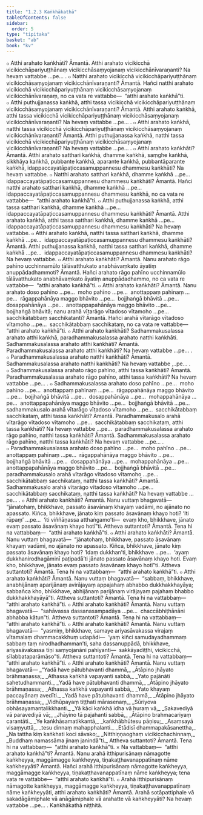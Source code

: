 ```yaml
---
title: "1.2.3 Kaṅkhākathā"
tableOfContents: false
sidebar:
  order: 5
type: "tipitaka"
basket: "ab"
book: "kv"
---
```



<DynamicBreadcrumb />

<Division number="318" book="kv" bookNo="32" page="140">

<Paragraph number="875" book="kv">
๐ Atthi arahato kaṅkhāti? Āmantā. Atthi arahato vicikicchā vicikicchāpariyuṭṭhānaṃ vicikicchāsaṃyojanaṃ vicikicchānīvaraṇanti? Na hevaṃ vattabbe …pe… .
</Paragraph>

<Paragraph number="876" book="kv">
๐ Natthi arahato vicikicchā vicikicchāpariyuṭṭhānaṃ vicikicchāsaṃyojanaṃ vicikicchānīvaraṇanti? Āmantā. Hañci natthi arahato vicikicchā vicikicchāpariyuṭṭhānaṃ vicikicchāsaṃyojanaṃ vicikicchānīvaraṇaṃ, no ca vata re vattabbe—  “atthi arahato kaṅkhā”ti.
</Paragraph>

<Paragraph number="877" book="kv">
๐ Atthi puthujjanassa kaṅkhā, atthi tassa vicikicchā vicikicchāpariyuṭṭhānaṃ vicikicchāsaṃyojanaṃ vicikicchānīvaraṇanti? Āmantā. Atthi arahato kaṅkhā, atthi tassa vicikicchā vicikicchāpariyuṭṭhānaṃ vicikicchāsaṃyojanaṃ vicikicchānīvaraṇanti? Na hevaṃ vattabbe …pe… .
</Paragraph>

<Paragraph number="878" book="kv">
๐ Atthi arahato kaṅkhā, natthi tassa vicikicchā vicikicchāpariyuṭṭhānaṃ vicikicchāsaṃyojanaṃ vicikicchānīvaraṇanti? Āmantā. Atthi puthujjanassa kaṅkhā, natthi tassa vicikicchā vicikicchāpariyuṭṭhānaṃ vicikicchāsaṃyojanaṃ vicikicchānīvaraṇanti? Na hevaṃ vattabbe …pe… .
</Paragraph>

<Paragraph number="879" book="kv">
๐ Atthi arahato kaṅkhāti? Āmantā. Atthi arahato satthari kaṅkhā, dhamme kaṅkhā, saṃghe kaṅkhā, sikkhāya kaṅkhā, pubbante kaṅkhā, aparante kaṅkhā, pubbantāparante kaṅkhā, idappaccayatāpaṭiccasamuppannesu dhammesu kaṅkhāti? Na hevaṃ vattabbe.
</Paragraph>

<Paragraph number="880" book="kv">
๐ Natthi arahato satthari kaṅkhā, dhamme kaṅkhā …pe…  idappaccayatāpaṭiccasamuppannesu dhammesu kaṅkhāti? Āmantā. Hañci natthi arahato satthari kaṅkhā, dhamme kaṅkhā …pe…  idappaccayatāpaṭiccasamuppannesu dhammesu kaṅkhā, no ca vata re vattabbe—  “atthi arahato kaṅkhā”ti.
</Paragraph>

<Paragraph number="881" book="kv">
๐ Atthi puthujjanassa kaṅkhā, atthi tassa satthari kaṅkhā, dhamme kaṅkhā …pe…  idappaccayatāpaṭiccasamuppannesu dhammesu kaṅkhāti? Āmantā. Atthi arahato kaṅkhā, atthi tassa satthari kaṅkhā, dhamme kaṅkhā …pe…  idappaccayatāpaṭiccasamuppannesu dhammesu kaṅkhāti? Na hevaṃ vattabbe.
</Paragraph>

<Paragraph number="882" book="kv">
๐ Atthi arahato kaṅkhā, natthi tassa satthari kaṅkhā, dhamme kaṅkhā …pe…  idappaccayatāpaṭiccasamuppannesu dhammesu kaṅkhāti? Āmantā. Atthi puthujjanassa kaṅkhā, natthi tassa satthari kaṅkhā, dhamme kaṅkhā …pe…  idappaccayatāpaṭiccasamuppannesu dhammesu kaṅkhāti? Na hevaṃ vattabbe.
</Paragraph>

</Division>
<Division number="319" book="kv" bookNo="32" page="141">

<Paragraph number="883" book="kv">
๐ Atthi arahato kaṅkhāti? Āmantā. Nanu arahato rāgo pahīno ucchinnamūlo tālāvatthukato anabhāvaṃkato āyatiṃ anuppādadhammoti? Āmantā. Hañci arahato rāgo pahīno ucchinnamūlo tālāvatthukato anabhāvaṃkato āyatiṃ anuppādadhammo, no ca vata re vattabbe—  “atthi arahato kaṅkhā”ti.
</Paragraph>

<Paragraph number="884" book="kv">
๐ Atthi arahato kaṅkhāti? Āmantā. Nanu arahato doso pahīno …pe…  moho pahīno …pe…  anottappaṃ pahīnaṃ …pe…  rāgappahānāya maggo bhāvito …pe…  bojjhaṅgā bhāvitā …pe…  dosappahānāya …pe…  anottappapahānāya maggo bhāvito …pe…  bojjhaṅgā bhāvitā; nanu arahā vītarāgo vītadoso vītamoho …pe…  sacchikātabbaṃ sacchikatanti? Āmantā. Hañci arahā vītarāgo vītadoso vītamoho …pe…  sacchikātabbaṃ sacchikataṃ, no ca vata re vattabbe—  “atthi arahato kaṅkhā”ti.
</Paragraph>

</Division>
<Division number="320" book="kv" bookNo="32" page="142">

<Paragraph number="885" book="kv">
๐ Atthi arahato kaṅkhāti? Sadhammakusalassa arahato atthi kaṅkhā, paradhammakusalassa arahato natthi kaṅkhāti. Sadhammakusalassa arahato atthi kaṅkhāti? Āmantā. Paradhammakusalassa arahato atthi kaṅkhāti? Na hevaṃ vattabbe …pe… .
</Paragraph>

<Paragraph number="886" book="kv">
๐ Paradhammakusalassa arahato natthi kaṅkhāti? Āmantā. Sadhammakusalassa arahato natthi kaṅkhāti? Na hevaṃ vattabbe …pe… .
</Paragraph>

<Paragraph number="887" book="kv">
๐ Sadhammakusalassa arahato rāgo pahīno, atthi tassa kaṅkhāti? Āmantā. Paradhammakusalassa arahato rāgo pahīno, atthi tassa kaṅkhāti? Na hevaṃ vattabbe …pe… .
</Paragraph>

<Paragraph number="888" book="kv">
๐ Sadhammakusalassa arahato doso pahīno …pe…  moho pahīno …pe…  anottappaṃ pahīnaṃ …pe…  rāgappahānāya maggo bhāvito …pe…  bojjhaṅgā bhāvitā …pe…  dosappahānāya …pe…  mohappahānāya …pe…  anottappapahānāya maggo bhāvito …pe…  bojjhaṅgā bhāvitā …pe…  sadhammakusalo arahā vītarāgo vītadoso vītamoho …pe…  sacchikātabbaṃ sacchikataṃ, atthi tassa kaṅkhāti? Āmantā. Paradhammakusalo arahā vītarāgo vītadoso vītamoho …pe…  sacchikātabbaṃ sacchikataṃ, atthi tassa kaṅkhāti? Na hevaṃ vattabbe …pe…  paradhammakusalassa arahato rāgo pahīno, natthi tassa kaṅkhāti? Āmantā. Sadhammakusalassa arahato rāgo pahīno, natthi tassa kaṅkhāti? Na hevaṃ vattabbe …pe… .
</Paragraph>

<Paragraph number="889" book="kv">
๐ Paradhammakusalassa arahato doso pahīno …pe…  moho pahīno …pe…  anottappaṃ pahīnaṃ …pe…  rāgappahānāya maggo bhāvito …pe…  bojjhaṅgā bhāvitā …pe…  dosappahānāya …pe…  mohappahānāya …pe…  anottappapahānāya maggo bhāvito …pe…  bojjhaṅgā bhāvitā …pe…  paradhammakusalo arahā vītarāgo vītadoso vītamoho …pe…  sacchikātabbaṃ sacchikataṃ, natthi tassa kaṅkhāti? Āmantā. Sadhammakusalo arahā vītarāgo vītadoso vītamoho …pe…  sacchikātabbaṃ sacchikataṃ, natthi tassa kaṅkhāti? Na hevaṃ vattabbe …pe… .
</Paragraph>

</Division>
<Division number="321" book="kv" bookNo="32" page="142">

<Paragraph number="890" book="kv">
๐ Atthi arahato kaṅkhāti? Āmantā. Nanu vuttaṃ bhagavatā—  “jānatohaṃ, bhikkhave, passato āsavānaṃ khayaṃ vadāmi, no ajānato no apassato. Kiñca, bhikkhave, jānato kiṃ passato āsavānaṃ khayo hoti? ‘Iti rūpaṃ’ …pe…  ‘iti viññāṇassa atthaṅgamo’ti—  evaṃ kho, bhikkhave, jānato evaṃ passato āsavānaṃ khayo hotī”ti. Attheva suttantoti? Āmantā. Tena hi na vattabbaṃ—  “atthi arahato kaṅkhā”ti.
</Paragraph>

<Paragraph number="891" book="kv">
๐ Atthi arahato kaṅkhāti? Āmantā. Nanu vuttaṃ bhagavatā—  “jānatohaṃ, bhikkhave, passato āsavānaṃ khayaṃ vadāmi, no ajānato no apassato. Kiñca, bhikkhave, jānato kiṃ passato āsavānaṃ khayo hoti? ‘Idaṃ dukkhan’ti, bhikkhave …pe…  ‘ayaṃ dukkhanirodhagāminī paṭipadā’ti jānato passato āsavānaṃ khayo hoti. Evaṃ kho, bhikkhave, jānato evaṃ passato āsavānaṃ khayo hotī”ti. Attheva suttantoti? Āmantā. Tena hi na vattabbaṃ—  “atthi arahato kaṅkhā”ti.
</Paragraph>

<Paragraph number="892" book="kv">
๐ Atthi arahato kaṅkhāti? Āmantā. Nanu vuttaṃ bhagavatā—  “sabbaṃ, bhikkhave, anabhijānaṃ aparijānaṃ avirājayaṃ appajahaṃ abhabbo dukkhakkhayāya; sabbañca kho, bhikkhave, abhijānaṃ parijānaṃ virājayaṃ pajahaṃ bhabbo dukkhakkhayāyā”ti. Attheva suttantoti? Āmantā. Tena hi na vattabbaṃ—  “atthi arahato kaṅkhā”ti.
</Paragraph>

<Paragraph number="893" book="kv">
๐ Atthi arahato kaṅkhāti? Āmantā. Nanu vuttaṃ bhagavatā—  “sahāvassa dassanasampadāya …pe…  chaccābhiṭhānāni abhabba kātun”ti. Attheva suttantoti? Āmantā. Tena hi na vattabbaṃ—  “atthi arahato kaṅkhā”ti.
</Paragraph>

<Paragraph number="894" book="kv">
๐ Atthi arahato kaṅkhāti? Āmantā. Nanu vuttaṃ bhagavatā—  “yasmiṃ, bhikkhave, samaye ariyasāvakassa virajaṃ vītamalaṃ dhammacakkhuṃ udapādi—  ‘yaṃ kiñci samudayadhammaṃ sabbaṃ taṃ nirodhadhamman’ti, saha dassanuppādā, bhikkhave, ariyasāvakassa tīṇi saṃyojanāni pahīyanti—  sakkāyadiṭṭhi, vicikicchā, sīlabbataparāmāso”ti. Attheva suttantoti? Āmantā. Tena hi na vattabbaṃ—  “atthi arahato kaṅkhā”ti.
</Paragraph>

<Paragraph number="895" book="kv">
๐ Atthi arahato kaṅkhāti? Āmantā. Nanu vuttaṃ bhagavatā—
</Paragraph>

<Paragraph number="896" type="verses" book="kv">
_“Yadā have pātubhavanti dhammā,_  
_Ātāpino jhāyato brāhmaṇassa;_  
_Athassa kaṅkhā vapayanti sabbā,_  
_Yato pajānāti sahetudhammanti._  

</Paragraph>

<Paragraph number="897" type="verses" book="kv">
_Yadā have pātubhavanti dhammā,_  
_Ātāpino jhāyato brāhmaṇassa;_  
_Athassa kaṅkhā vapayanti sabbā,_  
_Yato khayaṃ paccayānaṃ avedīti._  

</Paragraph>

<Paragraph number="898" type="verses" book="kv">
_Yadā have pātubhavanti dhammā,_  
_Ātāpino jhāyato brāhmaṇassa;_  
_Vidhūpayaṃ tiṭṭhati mārasenaṃ,_  
_Sūriyova obhāsayamantalikkhanti._  

</Paragraph>

<Paragraph number="899" type="verses" book="kv">
_Yā kāci kaṅkhā idha vā huraṃ vā,_  
_Sakavediyā vā paravediyā vā;_  
_Jhāyino tā pajahanti sabbā,_  
_Ātāpino brahmacariyaṃ carantāti._  

</Paragraph>

<Paragraph number="900" type="verses" book="kv">
_Ye kaṅkhāsamatikkantā,_  
_kaṅkhābhūtesu pāṇisu;_  
_Asaṃsayā visaṃyuttā,_  
_tesu dinnaṃ mahapphalanti._  

</Paragraph>

<Paragraph number="901" type="verses" book="kv">
_Etādisī dhammapakāsanettha,_  
_Na tattha kiṃ kaṅkhati koci sāvako;_  
_Nitthiṇṇaoghaṃ vicikicchachinnaṃ,_  
_Buddhaṃ namassāma jinaṃ janindā”ti._  

</Paragraph>

<Paragraph number="902" book="kv">
Attheva suttantoti? Āmantā. Tena hi na vattabbaṃ—  “atthi arahato kaṅkhā”ti.
</Paragraph>

<Paragraph number="903" book="kv">
× Na vattabbaṃ—  “atthi arahato kaṅkhā”ti? Āmantā. Nanu arahā itthipurisānaṃ nāmagotte kaṅkheyya, maggāmagge kaṅkheyya, tiṇakaṭṭhavanappatīnaṃ nāme kaṅkheyyāti? Āmantā. Hañci arahā itthipurisānaṃ nāmagotte kaṅkheyya, maggāmagge kaṅkheyya, tiṇakaṭṭhavanappatīnaṃ nāme kaṅkheyya; tena vata re vattabbe—  “atthi arahato kaṅkhā”ti.
</Paragraph>

<Paragraph number="904" book="kv">
๐ Arahā itthipurisānaṃ nāmagotte kaṅkheyya, maggāmagge kaṅkheyya, tiṇakaṭṭhavanappatīnaṃ nāme kaṅkheyyāti, atthi arahato kaṅkhāti? Āmantā. Arahā sotāpattiphale vā sakadāgāmiphale vā anāgāmiphale vā arahatte vā kaṅkheyyāti? Na hevaṃ vattabbe …pe… .

</Paragraph>
</Division>

<Paragraph number="905" type="center" book="kv">
Kaṅkhākathā niṭṭhitā.
</Paragraph>